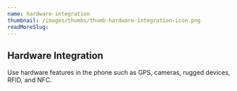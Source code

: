 ```yaml
---
name: hardware-integration
thumbnail: /images/thumbs/thumb-hardware-integration-icon.png
readMoreSlug:
---
```


## Hardware Integration

Use hardware features in the phone such as GPS, cameras, rugged devices, RFID, and NFC.